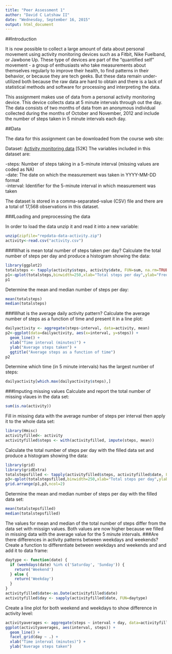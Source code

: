 ```yaml
---
title: "Peer Assessment 1"
author: "David C Latshaw II"
date: "Wednesday, September 16, 2015"
output: html_document
---
```


##Introduction

It is now possible to collect a large amount of data about personal movement using activity monitoring devices such as a Fitbit, Nike Fuelband, or Jawbone Up. These type of devices are part of the "quantified self" movement - a group of enthusiasts who take measurements about themselves regularly to improve their health, to find patterns in their behavior, or because they are tech geeks. But these data remain under-utilized both because the raw data are hard to obtain and there is a lack of statistical methods and software for processing and interpreting the data.

This assignment makes use of data from a personal activity monitoring device. This device collects data at 5 minute intervals through out the day. The data consists of two months of data from an anonymous individual collected during the months of October and November, 2012 and include the number of steps taken in 5 minute intervals each day.

##Data

The data for this assignment can be downloaded from the course web site:

Dataset: [Activity monitoring data](https://d396qusza40orc.cloudfront.net/repdata%2Fdata%2Factivity.zip) [52K]
The variables included in this dataset are:

-steps: Number of steps taking in a 5-minute interval (missing values are coded as NA)  
-date: The date on which the measurement was taken in YYYY-MM-DD format  
-interval: Identifier for the 5-minute interval in which measurement was taken  

The dataset is stored in a comma-separated-value (CSV) file and there are a total of 17,568 observations in this dataset.

###Loading and preprocessing the data

In order to load the data unzip it and read it into a new variable:
```r
unzip(zipfile="repdata-data-activity.zip")
activity<-read.csv("activity.csv")
```  
###What is mean total number of steps taken per day?
Calculate the total number of steps per day and produce a histogram showing the data:
```r
library(ggplot2)
totalsteps <- tapply(activity$steps, activity$date, FUN=sum, na.rm=TRUE)
p1<-qplot(totalsteps,binwidth=250,xlab="Total steps per day",ylab="Frequency",main="Frequency of total steps per day")
p1
```  

Determine the mean and median number of steps per day:
```r
mean(totalsteps)
median(totalsteps)
```  
###What is the average daily activity pattern?
Calculate the average number of steps as a function of time and present it in a line plot:
```r
dailyactivity <- aggregate(steps~interval, data=activity, mean)
p2<-ggplot(data=dailyactivity, aes(x=interval, y=steps)) +
  geom_line() +
  xlab("Time interval (minutes)") +
  ylab("Average steps taken") +
  ggtitle("Average steps as a function of time")  
p2
```  

Determine which time (in 5 minute intervals) has the largest number of steps:
```r
dailyactivity[which.max(dailyactivity$steps),]
```  
###Imputing missing values
Calculate and report the total number of missing vlaues in the data set:
```r
sum(is.na(activity))
```  

Fill in missing data with the average number of steps per interval then apply it to the whole data set:
```r
library(Hmisc)
activityfilled<- activity
activityfilled$steps <- with(activityfilled, impute(steps, mean))
```  
Calculate the total number of steps per day with the filled data set and produce a histogram showing the data:
```r
library(grid)
library(gridExtra)
totalstepsfilled <- tapply(activityfilled$steps, activityfilled$date, FUN=sum)
p3<-qplot(totalstepsfilled,binwidth=250,xlab="Total steps per day",ylab="Frequency",main="Frequency of total steps per day")
grid.arrange(p1,p3,ncol=2)
```  

Determine the mean and median number of steps per day with the filled data set:
```r
mean(totalstepsfilled)
median(totalstepsfilled)
```  
The values for mean and median of the total number of steps differ from the data set with missign values. Both values are now higher because we filled in missing data with the average value for the 5 minute intervals.
###Are there differences in activity patterns between weekdays and weekends?
Create a function to differentiate between weekdays and weekends and and add it to data frame:
```r
daytype <- function(date) {
  if (weekdays(date) %in% c('Saturday', 'Sunday')) {
    return('Weekend')
  } else {
    return('Weekday')
  }
}
activityfilled$date<-as.Date(activityfilled$date)
activityfilled$day <- sapply(activityfilled$date, FUN=daytype)
``` 
Create a line plot for both weekend and weekdays to show difference in activity level:
```r
activityaverages <- aggregate(steps ~ interval + day, data=activityfilled, mean)
ggplot(activityaverages, aes(interval, steps)) +
  geom_line() + 
  facet_grid(day ~ .) +
  xlab("Time interval (minutes)") +
  ylab("Average steps taken")
``` 